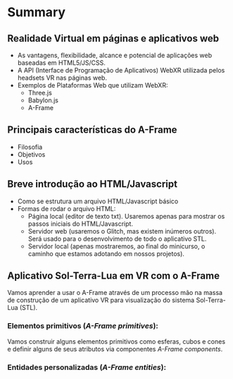 # Summary

## Realidade Virtual em páginas e aplicativos web

- As vantagens, flexibilidade, alcance e potencial de aplicações web baseadas em HTML5/JS/CSS.
- A API (Interface de Programação de Aplicativos) WebXR utilizada pelos headsets VR nas páginas web.
- Exemplos de Plataformas Web que utilizam WebXR:
    - Three.js
    - Babylon.js
    - A-Frame

## Principais características do A-Frame

- Filosofia
- Objetivos
- Usos

## Breve introdução ao HTML/Javascript

- Como se estrutura um arquivo HTML/Javascript básico
- Formas de rodar o arquivo HTML:
    - Página local (editor de texto txt). Usaremos apenas para mostrar os passos iniciais do HTML/Javascript.
    - Servidor web (usaremos o Glitch, mas existem inúmeros outros). Será usado para o desenvolvimento de todo o aplicativo STL.
    - Servidor local (apenas mostraremos, ao final do minicurso, o caminho que estamos adotando em nossos projetos).

## Aplicativo Sol-Terra-Lua em VR com o A-Frame 

Vamos aprender a usar o A-Frame através de um processo mão na massa de construção de um aplicativo VR para visualização do sistema Sol-Terra-Lua (STL).

### Elementos primitivos (*A-Frame primitives*):

Vamos construir alguns elementos primitivos como esferas, cubos e cones e definir alguns de seus atributos via componentes *A-Frame components*.

### Entidades personalizadas (*A-Frame entities*):


